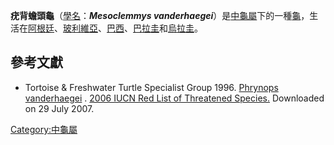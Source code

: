 {{Speciesbox
| image = 
| status = LR/nt
| status_system = IUCN2.3
| genus = Mesoclemmys
| species = vanderhaegei
| authority = Bour, 1973
| synonyms = {{Collapse top|bg=#D3D3A4|title=<small>Synonymy</small>}}
* ''Phrynops schoepfii'' <small>Fitzinger, 1840</small> ''([[nomen_nudum|nomen nudum]])''
* ''Phrynops paraguayensis'' <small>Vanzolini, 1965</small> ''(nomen nudum)''
* ''Phrynops tuberculatus vanderhaegei'' <small>Bour, 1973</small>
* ''Phrynops (Batrachemys) vanderhaegei'' <small>Pritchard, 1979</small>
* ''Batrachemys vanderhaegei'' <small>Lema, 1994</small>
* ''Bufocephala vanderhaegei'' <small>McCord, Joseph-Ouni & Lamar, 2001</small>
* ''Bufocephalus vanderhaegei'' <small>Joseph-Ouni, 2004</small>
* ''Mesoclemmys vanderhaegei'' <small>Bour & Zaher, 2005</small>
* ''Bufocephala (Phrynops) vanderhaegi'' <small>Bonin, Devaux & Dupré, 2006</small> ''([[ex_errore|ex errore]])''
{{Collapse bottom}}
| synonyms_ref=<ref name="Fritz 2007">{{Cite journal | journal=Vertebrate Zoology |title=Checklist of Chelonians of the World |year=2007 |author=Fritz Uwe |coauthors=Peter Havaš |volume=57 |issue=2 |pages=339–340 |id=ISSN 18640-5755 |url=http://www.cnah.org/pdf_files/851.pdf |archiveurl=https://www.webcitation.org/5v20ztMND?url=http://www.cnah.org/pdf_files/851.pdf |archivedate=2010-12-17 |accessdate=29 May 2012 |deadurl=yes }}</ref>
}}
'''疣背蟾頭龜'''（[[學名|學名]]：'''''Mesoclemmys vanderhaegei'''''）是[[中龜屬|中龜屬]]下的一種[[龜|龜]]，生活在[[阿根廷|阿根廷]]、[[玻利維亞|玻利維亞]]、[[巴西|巴西]]、[[巴拉圭|巴拉圭]]和[[烏拉圭|烏拉圭]]。

==參考文獻==
{{Reflist}}
* Tortoise & Freshwater Turtle Specialist Group 1996.  [http://www.iucnredlist.org/search/details.php/17084/all Phrynops vanderhaegei] {{Wayback|url=http://www.iucnredlist.org/search/details.php/17084/all |date=20080920080420 }}.   [http://www.iucnredlist.org 2006 IUCN Red List of Threatened Species. ] {{Wayback|url=http://www.iucnredlist.org/ |date=20140627000000 }}  Downloaded on 29 July 2007.
{{Taxonbar|from=Q2701074}}

{{DEFAULTSORT:Vanderhaege's Toad-Headed Turtle}}
[[Category:中龜屬|Category:中龜屬]]